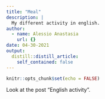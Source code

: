 ```yaml
---
title: "Meal"
description: |
  My different activity in english.
author:
  - name: Alessio Anastasia
    url: {}
date: 04-30-2021
output:
  distill::distill_article:
    self_contained: false
---
```


```r
knitr::opts_chunk$set(echo = FALSE)
```

Look at the post "English activity".
